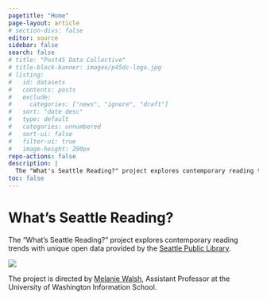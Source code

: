 ```yaml
---
pagetitle: "Home"
page-layout: article
# section-divs: false
editor: source
sidebar: false
search: false
# title: "Post45 Data Collective"
# title-block-banner: images/p45dc-logo.jpg
# listing:
#   id: datasets
#   contents: posts
#   exclude:
#     categories: ["news", "ignore", "draft"]
#   sort: "date desc"
#   type: default
#   categories: unnumbered 
#   sort-ui: false
#   filter-ui: true
#   image-height: 200px
repo-actions: false
description: | 
  The "What's Seattle Reading?" project explores contemporary reading trends with unique open data provided by the Seattle Public Library. 
toc: false
---
```


# What's Seattle Reading?

 The "What's Seattle Reading?" project explores contemporary reading trends with unique open data provided by the [Seattle Public Library](https://data.seattle.gov/Community-and-Culture/Checkouts-by-Title/tmmm-ytt6/about_data). 

 ![](https://upload.wikimedia.org/wikipedia/commons/1/16/Seattle_4.jpg)

The project is directed by [Melanie Walsh](https://melaniewalsh.org/), Assistant Professor at the University of Washington Information School.